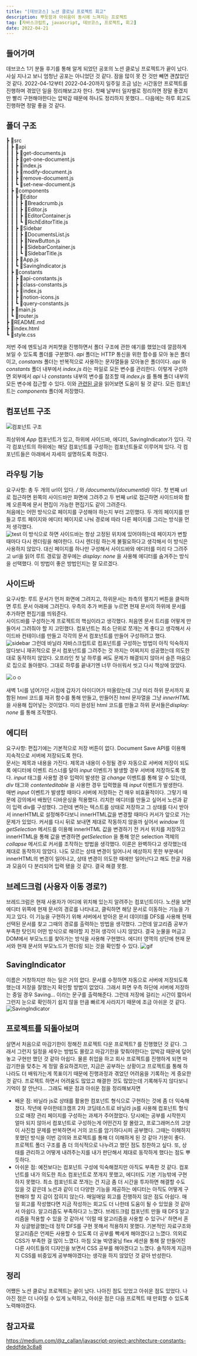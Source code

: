 ```yaml
---
title: "[데브코스] 노션 클로닝 프로젝트 회고"
description: 뿌듯함과 아쉬움이 동시에 느껴지는 프로젝트
tag: [자바스크립트, javascript, 데브코스, 프로젝트, 회고]
date: 2022-04-21
---
```


## 들어가며

데브코스 1기 분들 후기를 통해 알게 되었던 공포의 노션 클로닝 프로젝트가 끝이 났다. 사실 지나고 보니 엄청난 공포는 아니었던 것 같다. 잠을 많이 못 잔 것만 빼면 괜찮았던 것 같다. 2022-04-12부터 2022-04-20까지 일주일 조금 넘는 시간동안 프로젝트를 진행하며 겪었던 일을 정리해보고자 한다. 첫째 날부터 일자별로 정리하면 정말 좋겠지만 빨리 구현해야한다는 압박감 때문에 하나도 정리하지 못했다... 다음에는 하루 회고도 진행하면 정말 좋을 것 같다.

## 폴더 구조

┣ 📂src  
┃ ┣ 📂api  
┃ ┃ ┣ 📜get-documents.js  
┃ ┃ ┣ 📜get-one-document.js  
┃ ┃ ┣ 📜index.js  
┃ ┃ ┣ 📜modify-document.js  
┃ ┃ ┣ 📜remove-document.js  
┃ ┃ ┗ 📜set-new-document.js  
┃ ┣ 📂components  
┃ ┃ ┣ 📂Editor  
┃ ┃ ┃ ┣ 📜Breadcrumb.js  
┃ ┃ ┃ ┣ 📜Editor.js  
┃ ┃ ┃ ┣ 📜EditorContainer.js  
┃ ┃ ┃ ┗ 📜RichEditorTitle.js  
┃ ┃ ┣ 📂Sidebar  
┃ ┃ ┃ ┣ 📜DocumentsList.js  
┃ ┃ ┃ ┣ 📜NewButton.js  
┃ ┃ ┃ ┣ 📜SidebarContainer.js  
┃ ┃ ┃ ┗ 📜SidebarTitle.js  
┃ ┃ ┣ 📜App.js  
┃ ┃ ┗ 📜SavingIndicator.js  
┃ ┣ 📂constants  
┃ ┃ ┣ 📜api-constants.js  
┃ ┃ ┣ 📜class-constants.js  
┃ ┃ ┣ 📜index.js  
┃ ┃ ┣ 📜notion-icons.js  
┃ ┃ ┗ 📜query-constants.js  
┃ ┣ 📜main.js  
┃ ┗ 📜router.js  
┣ 📜README.md  
┣ 📜index.html  
┗ 📜style.css

저번 주에 멘토님과 커피챗을 진행하면서 폴더 구조에 관한 얘기를 했었는데 깔끔하게 보일 수 있도록 폴더를 구분했다. _api_ 폴더는 HTTP 통신을 위한 함수를 모아 놓은 폴더이고, _constants_ 폴더는 반복적으로 사용하는 문자열들을 모아놓은 폴더이다. _api_ 와 _constants_ 폴더 내부에서 _index.js_ 라는 파일로 모든 변수를 관리한다. 이렇게 구성하면 외부에서 _api_ 나 _constants_ 내부의 변수를 참조할 때 _index.js_ 를 통해 폴더 내부의 모든 변수에 접근할 수 있다. 이와 [관련된 글](https://medium.com/@z_callan/javascript-project-architecture-constants-deddfde3c8a8)을 읽어보면 도움이 될 것 같다. 모든 컴포넌트는 _components_ 폴더에 저장했다.

## 컴포넌트 구조

![컴포넌트 구조](https://user-images.githubusercontent.com/61747121/164194332-fe1a97a9-1f4c-435c-ac80-a403f8bc9b0c.jpg)

최상위에 _App_ 컴포넌트가 있고, 하위에 사이드바, 에디터, SavingIndicator가 있다. 각각 컴포넌트의 하위에는 해당 컴포넌트를 구성하는 컴포넌트들로 이루어져 있다. 각 컴포넌트들은 아래에서 자세히 설명하도록 하겠다.

## 라우팅 기능

요구사항: 총 두 개의 url이 있다. _/_ 와 _/documents/{documentId}_ 이다. 첫 번째 url로 접근하면 왼쪽의 사이드바만 화면에 그려주고 두 번째 url로 접근하면 사이드바와 함께 오른쪽에 문서 편집이 가능한 편집기도 같이 그려준다.  
처음에는 어떤 방식으로 페이지를 구성해야 하는지 부터 고민했다. 두 개의 페이지를 만들고 루트 페이지와 에디터 페이지로 나눠 경로에 따라 다른 페이지를 그리는 방식을 먼저 생각했다.  
![test](./first-think.png)
이 방식으로 하면 사이드바는 항상 고정된 위치에 있어야하는데 페이지가 변할 때마다 다시 렌더링을 해야한다. 다시 렌더링 하는게 불필요하다고 생각해서 이 방식은 사용하지 않았다. 대신 페이지를 하나만 구성해서 사이드바와 에디터를 미리 다 그려주고 url을 읽어 루트 경로일 경우에는 _display: none_ 을 사용해 에디터를 숨겨주는 방식을 선택했다. 이 방법이 좋은 방법인지는 잘 모르겠다.

## 사이드바

요구사항: 루트 문서가 먼저 화면에 그려지고, 하위문서는 좌측의 펼치기 버튼을 클릭하면 루트 문서 아래에 그려진다. 우측의 추가 버튼을 누르면 현재 문서의 하위에 문서를 추가하면 편집기를 띄워준다.  
사이드바를 구성하는게 프로젝트의 핵심이라고 생각했다. 처음엔 문서 트리를 어떻게 만들어서 그려줘야 할 지 고민했다. 컴포넌트는 최소 단위로 쪼개는 게 좋다고 생각해서 사이드바 컨테이너를 만들고 각각의 문서 컴포넌트를 만들어 구성하려고 했다.
![sidebar](./sidebar-structure.png)
그런데 바닐라 자바스크립트로 컴포넌트를 구성하는 방법이 아직 익숙하지 않다보니 재귀적으로
문서 컴포넌트를 그려주는 것 까지는 어찌저지 성공했는데 의도한 대로 동작하지 않았다.
오프라인 첫 날 하루를 써도 문제가 해결되지 않아서 슬픈 마음으로 집으로 돌아왔다.
그대로 하루를 끝내기엔 너무 아쉬워서 씻고 다시 책상에 앉았다.

![ㅇㅇ](https://c.tenor.com/uGAjSxCrXngAAAAC/detective-conan-conan-edogawa.gif)

새벽 1시를 넘어가던 시점에 갑자기 아이디어가 떠올랐는데 그냥 미리 하위 문서까지 포함된 html 코드를 재귀 함수를 통해 만들고, 만들어진 html 문자열을 그냥 _innerHTML_ 을 사용해 집어넣는 것이었다. 미리 완성된 html 코드를 만들고 하위 문서들은*display: none* 를 통해 조작했다.

## 에디터

요구사항: 편집기에는 기본적으로 저장 버튼이 없다. Document Save API를 이용해 지속적으로 서버에 저장되도록 한다.  
문서는 제목과 내용을 가진다. 제목과 내용이 수정될 경우 자동으로 서버에 저장이 되도록 에디터에 이벤트 리스너를 달아 _input_ 이벤트가 발생할 경우 서버에 저장하도록 했다. _input_ 태그를 사용할 경우 입력이 발생한 걸 _change_ 이벤트를 통해 알 수 있는데, _div_ 태그와 _contenteditable_ 을 사용한 경우 입력했을 때 _input_ 이벤트가 발생한다.  
매번 _input_ 이벤트가 발생할 때마다 서버에 저장하는 건 매우 비효율적이다. 그렇기 때문에 강의에서 배웠던 디바운싱을 적용했다. 리치한 에디터를 만들고 싶어서 노션과 같이 입력 div를 구성했다. 그런데 변하는 텍스트를 상태로 저장하고 그 상태를 다시 받아서 innerHTML로 설정해주다보니 innerHTML값을 변경할 때마다 커서가 앞으로 가는 문제가 있었다. 커서를 다시 뒤로 보내면 제대로 작동하지 않을까 싶어서 _window_ 의 _getSelection_ 메서드를 이용해 innerHTML 값을 변경하기 전 커서 위치를 저장하고 innerHTML을 통해 값을 변경하면 _getSelection_ 을 통해 얻은 selection 객체의 _collapse_ 메서드로 커서를 조작하는 방법을 생각했다. 이론은 완벽하다고 생각했는데 제대로 동작하지 않았다. 나도 모르는 상태 변경이 일어나서 예상하지 못한 부분에서 innerHTML의 변경이 일어나고, 상태 변경이 의도한 때에만 일어난다고 해도 한글 자음과 모음이 다 분리되어 입력 됐을 것 같다. 결국 해결 못함.

## 브레드크럼 (사용자 이동 경로?)

브레드크럼은 현재 사용자가 어디에 위치해 있는지 알려주는 컴포넌트이다. 노션을 보면 에디터 위쪽에 현재 문서의 경로를 나타내고, 클릭하면 해당 문서로 이동하는 기능을 가지고 있다. 이 기능을 구현하기 위해 서버에서 받아온 문서 데이터를 DFS를 사용해 현재 선택된 문서를 찾고 그때의 경로를 출력하는 방법을 생각했다. 그런데 알고리즘 공부가 부족한 탓인지 어떤 방식으로 해야할 지 전혀 생각이 나지 않았다. 결국 눈물을 머금고 DOM에서 부모노드를 찾아가는 방식을 사용해 구현했다. 에디터 영역의 상단에 현재 문서와 현재 문서의 부모노드가 렌더링 되는 것을 확인할 수 있다.
![gif](https://user-images.githubusercontent.com/61747121/164226502-45e7f388-69ee-45fb-998c-5ded3ae0deda.gif)

## SavingIndicator

이름은 거창하지만 하는 일은 거의 없다. 문서를 수정하면 자동으로 서버에 저장되도록 했는데 저장을 잘했는지 확인할 방법이 없었다. 그래서 화면 우측 하단에 서버에 저장하는 중일 경우 Saving... 이라는 문구를 출력해준다. 그런데 저장에 걸리는 시간이 짧아서 그런지 눈으로 확인하기 쉽지 않을 만큼 빠르게 사라지기 때문에 조금 아쉬운 것 같다.
![SavingIndicator](https://user-images.githubusercontent.com/61747121/164226940-269c94a2-a6b0-4e6e-b1b8-0cd285d65310.gif)

## 프로젝트를 되돌아보며

살면서 처음으로 마감기한이 정해진 프로젝트 다운 프로젝트? 를 진행했던 것 같다. 그래서 그런지 일정을 세우는 방법도 몰랐고 마감기한을 맞춰야한다는 압박감 때문에 덮어놓고 구현만 했던 것 같아 아쉽다. 물론 취업을 하고 회사 프로젝트를 진행하게 되면 마감기한을 맞추는 게 정말 중요하겠지만, 지금은 공부하는 상황이고 프로젝트를 통해 하나라도 더 배워가는게 목표이기 때문에 진행과정과 겪었던 어려움을 기록하는 게 중요한 것 같다. 프로젝트 하면서 어려움도 많았고 해결한 것도 많았는데 기록해두지 않다보니 기억이 잘 안난다... 그래도 배운 점과 아쉬운 점을 정리해보자면

- 배운 점: 바닐라 js로 상태를 활용한 컴포넌트 형식으로 구현하는 것에 좀 더 익숙해졌다. 작년에 우아한테크캠프 2차 코딩테스트로 바닐라 js를 사용해 컴포넌트 형식으로 매장 관리 페이지를 구성하는 과제가 주어졌었다. 당시에는 공부를 시작한지 얼마 되지 않아서 컴포넌트로 구성하는게 어떤건지 잘 몰랐고, 프로그래머스의 고양이 사진첩 문제를 반복하면서 거의 코드를 암기하다시피 공부했다. 그때는 이해하지 못했던 방식을 이번 강의와 프로젝트를 통해 더 이해하게 된 것 같아 기분이 좋다. 프로젝트 폴더 구조를 좀 더 의식적으로 나누려고 했던 점도 칭찬하고 싶다. 또, 상태를 관리하고 어떻게 내려주는지를 내가 판단해서 제대로 동작하게 했다는 점도 뿌듯하다.
- 아쉬운 점: 예전보다는 컴포넌트 구성에 익숙해졌지만 아직도 부족한 것 같다. 컴포넌트를 내가 의도한 최소 컴포넌트로 쪼개지 못했고, 에디터도 기본 기능밖에 구현하지 못했다. 최소 컴포넌트로 쪼개는 건 지금 좀 더 시간을 투자하면 해결할 수도 있을 것 같은데 노션과 같이 더 다양한 기능을 제공하는 에디터는 아직도 어떻게 구현해야 할 지 감이 잡히지 않는다. 매일매일 회고를 진행하지 않은 점도 아쉽다. 매일 회고를 작성했다면 지금 작성하는 회고도 더 나한테 도움이 될 수 있었을 것 같아서 아쉽다. 알고리즘도 부족하다고 느꼈다. 브레드크럼 컴포넌트 만들 때 DFS 알고리즘을 적용할 수 있을 것 같아서 '이럴 때 알고리즘을 사용할 수 있구나' 하면서 혼자 싱글벙글했는데 정작 DFS를 구현 못해서 적용하지 못했다. 기본적인 자료구조와 알고리즘은 언제든 사용할 수 있도록 더 공부를 빡세게 해야겠다고 느꼈다. 의외로 CSS가 부족한 걸 많이 느꼈다. 마침 오늘 박영웅님 flex 세션을 통해 잘 만들어진 다른 사이트들의 디자인을 보면서 CSS 공부를 해야겠다고 느꼈다. 솔직하게 지금까지 CSS를 비중있게 공부해야겠다는 생각을 하지 않았던 것 같아 반성한다.

## 정리

어쨌든 노션 클로닝 프로젝트는 끝이 났다. 나아진 점도 있었고 아쉬운 점도 있었다. 나아진 점은 더 나아질 수 있게 노력하고, 아쉬운 점은 다음 프로젝트 때 만회할 수 있도록 노력해야겠다.

## 참고자료

https://medium.com/@z_callan/javascript-project-architecture-constants-deddfde3c8a8

